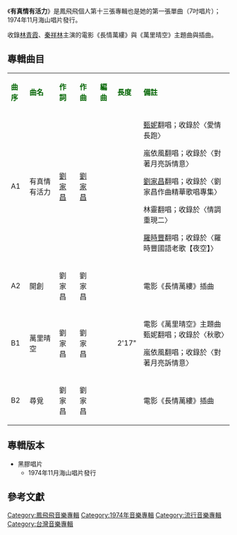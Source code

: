 {{Infobox album <!-- See Wikipedia:WikiProject_Albums -->
| name       = 有真情有活力
| type       = studio
| artist     = [[鳳飛飛|鳳飛飛]]
| cover      = 
| released   = 1974年11月
| genre      = [[國語流行音樂|國語流行音樂]]
| length     = 
| label      = 海山唱片
<!-- 未知參數 | number     = LS-209 -->
| producer   = 
| prev_title = [[雪花片片|雪花片片]]
| prev_year  = 1974 <!-- 10月 -->
| next_title = [[銀浪|銀浪]]
| next_year  = 1974 <!-- 11月 -->
}}
《'''有真情有活力'''》是鳳飛飛個人第十三張專輯也是她的第一張單曲（7吋唱片）；1974年11月海山唱片發行。

收錄[[林青霞|林青霞]]、[[秦祥林|秦祥林]]主演的電影《長情萬縷》與《萬里晴空》主題曲與插曲。

==專輯曲目==
{| class="wikitable"
|-
| <font color=darkgreen>'''曲序'''</font> || <font color=darkgreen>'''曲名'''</font> || <font color=darkgreen>'''作詞'''</font> || <font color=darkgreen>'''作曲'''</font> || <font color=darkgreen>'''編曲'''</font>|| <font color=darkgreen>'''長度'''</font>  || <font color=darkgreen>'''備註'''</font>
|-
| A1||有真情有活力||[[劉家昌|劉家昌]]||[[劉家昌|劉家昌]]|| ||  || [[甄妮|甄妮]]翻唱；收錄於〈愛情長跑〉

嵐依風翻唱；收錄於〈對著月亮訴情意〉

[[劉家昌|劉家昌]]翻唱；收錄於〈劉家昌作曲精華歌唱專集〉

林靈翻唱；收錄於〈情調重現二〉

[[羅時豐|羅時豐]]翻唱；收錄於〈羅時豐國語老歌【夜空】〉
|-
|A2||開創||劉家昌||劉家昌|| ||  ||電影《長情萬縷》插曲
|-
| B1 ||萬里晴空||劉家昌||劉家昌|| ||  2'17" ||電影《萬里晴空》主題曲
甄妮翻唱；收錄於〈秋歌〉

嵐依風翻唱；收錄於〈對著月亮訴情意〉
|-
| B2 ||尋覓||劉家昌||劉家昌|| ||  ||電影《長情萬縷》插曲
|}

== 專輯版本 ==
*黑膠唱片
**1974年11月海山唱片發行


==參考文獻==
{{reflist}}
[[Category:鳳飛飛音樂專輯|Category:鳳飛飛音樂專輯]]
[[Category:1974年音樂專輯|Category:1974年音樂專輯]]
[[Category:流行音樂專輯|Category:流行音樂專輯]]
[[Category:台灣音樂專輯|Category:台灣音樂專輯]]